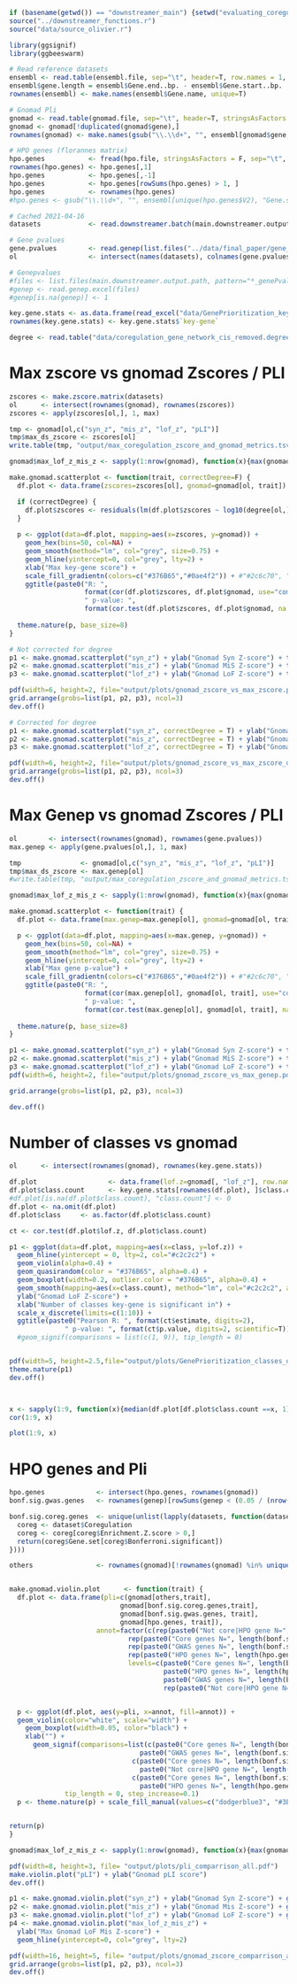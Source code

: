 ```r
if (basename(getwd()) == "downstreamer_main") {setwd("evaluating_coregulation")} else {setwd("../evaluating_coregulation")}
source("../downstreamer_functions.r")
source("data/source_olivier.r")

library(ggsignif)
library(ggbeeswarm)

# Read reference datasets
ensembl <- read.table(ensembl.file, sep="\t", header=T, row.names = 1, stringsAsFactors = F)
ensembl$gene.length = ensembl$Gene.end..bp. - ensembl$Gene.start..bp.
rownames(ensembl) <- make.names(ensembl$Gene.name, unique=T)

# Gnomad Pli
gnomad <- read.table(gnomad.file, sep="\t", header=T, stringsAsFactors = F)
gnomad <- gnomad[!duplicated(gnomad$gene),]
rownames(gnomad) <- make.names(gsub("\\.\\d+", "", ensembl[gnomad$gene, ]$Gene.stable.ID.version), unique=T)

# HPO genes (florannes matrix)
hpo.genes           <- fread(hpo.file, stringsAsFactors = F, sep="\t", data.table=F)
rownames(hpo.genes) <- hpo.genes[,1]
hpo.genes           <- hpo.genes[,-1]
hpo.genes           <- hpo.genes[rowSums(hpo.genes) > 1, ]
hpo.genes           <- rownames(hpo.genes)
#hpo.genes <- gsub("\\.\\d+", "", ensembl[unique(hpo.genes$V2), "Gene.stable.ID.version"])

# Cached 2021-04-16
datasets            <- read.downstreamer.batch(main.downstreamer.output.path, USE.CACHE = T)

# Gene pvalues
gene.pvalues        <- read.genep(list.files("../data/final_paper/gene_pvalues/", full.names=T), trim.colnames = c("_hg19_normalizedGenePvalues.txt", "_hg19.txt"))
ol                  <- intersect(names(datasets), colnames(gene.pvalues))

# Genepvalues
#files <- list.files(main.downstreamer.output.path, pattern="*_genePvalues_.*.xlsx", full.names = T)
#genep <- read.genep.excel(files)
#genep[is.na(genep)] <- 1

key.gene.stats <- as.data.frame(read_excel("data/GenePrioritization_key_gene_stats.xlsx", sheet = "only_key_genes"))
rownames(key.gene.stats) <- key.gene.stats$`key-gene`

degree <- read.table("data/coregulation_gene_network_cis_removed.degree.tsv", sep="\t", stringsAsFactors = F, row.names=1, header=T)

```

# Max zscore vs gnomad Zscores / PLI
```r
zscores <- make.zscore.matrix(datasets)
ol      <- intersect(rownames(gnomad), rownames(zscores))
zscores <- apply(zscores[ol,], 1, max)

tmp <- gnomad[ol,c("syn_z", "mis_z", "lof_z", "pLI")]
tmp$max_ds_zscore <- zscores[ol]
write.table(tmp, "output/max_coregulation_zscore_and_gnomad_metrics.tsv", sep="\t", quote=F)

gnomad$max_lof_z_mis_z <- sapply(1:nrow(gnomad), function(x){max(gnomad[x, "mis_z"], gnomad[x, "lof_z"])})

make.gnomad.scatterplot <- function(trait, correctDegree=F) {
  df.plot <- data.frame(zscores=zscores[ol], gnomad=gnomad[ol, trait])

  if (correctDegree) {
    df.plot$zscores <- residuals(lm(df.plot$zscores ~ log10(degree[ol,]$sum_chi_sqr)))
  }
  
  p <- ggplot(data=df.plot, mapping=aes(x=zscores, y=gnomad)) + 
    geom_hex(bins=50, col=NA) + 
    geom_smooth(method="lm", col="grey", size=0.75) +
    geom_hline(yintercept=0, col="grey", lty=2) +
    xlab("Max key-gene score") +
    scale_fill_gradientn(colors=c("#376B65","#0ae4f2")) + #"#2c6c70", "#0ae4f2"
    ggtitle(paste0("R: ",
                   format(cor(df.plot$zscores, df.plot$gnomad, use="complete.obs"), digits=2),
                   " p-value: ",
                   format(cor.test(df.plot$zscores, df.plot$gnomad, na.action=na.omit())$p.value, digits=2, scientific=T)))
  
  theme.nature(p, base_size=8)
}

# Not corrected for degree
p1 <- make.gnomad.scatterplot("syn_z") + ylab("Gnomad Syn Z-score") + theme(legend.position = "none")
p2 <- make.gnomad.scatterplot("mis_z") + ylab("Gnomad MiS Z-score") + theme(legend.position = "none")
p3 <- make.gnomad.scatterplot("lof_z") + ylab("Gnomad LoF Z-score") + theme(legend.position = "none")

pdf(width=6, height=2, file="output/plots/gnomad_zscore_vs_max_zscore.pdf", paper="a4")
grid.arrange(grobs=list(p1, p2, p3), ncol=3)
dev.off()

# Corrected for degree
p1 <- make.gnomad.scatterplot("syn_z", correctDegree = T) + ylab("Gnomad Syn Z-score") + theme(legend.position = "none")
p2 <- make.gnomad.scatterplot("mis_z", correctDegree = T) + ylab("Gnomad MiS Z-score") + theme(legend.position = "none")
p3 <- make.gnomad.scatterplot("lof_z", correctDegree = T) + ylab("Gnomad LoF Z-score") + theme(legend.position = "none")

pdf(width=6, height=2, file="output/plots/gnomad_zscore_vs_max_zscore_degree_corrected.pdf", paper="a4")
grid.arrange(grobs=list(p1, p2, p3), ncol=3)
dev.off()
```

# Max Genep vs gnomad Zscores / PLI
```r
ol        <- intersect(rownames(gnomad), rownames(gene.pvalues))
max.genep <- apply(gene.pvalues[ol,], 1, max)

tmp               <- gnomad[ol,c("syn_z", "mis_z", "lof_z", "pLI")]
tmp$max_ds_zscore <- max.genep[ol]
#write.table(tmp, "output/max_coregulation_zscore_and_gnomad_metrics.tsv", sep="\t", quote=F)

gnomad$max_lof_z_mis_z <- sapply(1:nrow(gnomad), function(x){max(gnomad[x, "mis_z"], gnomad[x, "lof_z"])})

make.gnomad.scatterplot <- function(trait) {
  df.plot <- data.frame(max.genep=max.genep[ol], gnomad=gnomad[ol, trait])

  p <- ggplot(data=df.plot, mapping=aes(x=max.genep, y=gnomad)) + 
    geom_hex(bins=50, col=NA) + 
    geom_smooth(method="lm", col="grey", size=0.75) +
    geom_hline(yintercept=0, col="grey", lty=2) +
    xlab("Max gene p-value") +
    scale_fill_gradientn(colors=c("#376B65","#0ae4f2")) + #"#2c6c70", "#0ae4f2"
    ggtitle(paste0("R: ",
                   format(cor(max.genep[ol], gnomad[ol, trait], use="complete.obs"), digits=2),
                   " p-value: ",
                   format(cor.test(max.genep[ol], gnomad[ol, trait], na.action=na.omit())$p.value, digits=2, scientific=T)))
  
  theme.nature(p, base_size=8)
}

p1 <- make.gnomad.scatterplot("syn_z") + ylab("Gnomad Syn Z-score") + theme(legend.position = "none")
p2 <- make.gnomad.scatterplot("mis_z") + ylab("Gnomad MiS Z-score") + theme(legend.position = "none")
p3 <- make.gnomad.scatterplot("lof_z") + ylab("Gnomad LoF Z-score") + theme(legend.position = "none")
pdf(width=6, height=2, file="output/plots/gnomad_zscore_vs_max_genep.pdf", paper="a4")

grid.arrange(grobs=list(p1, p2, p3), ncol=3)

dev.off()
```

# Number of classes vs gnomad
```r
ol      <- intersect(rownames(gnomad), rownames(key.gene.stats))

df.plot                  <- data.frame(lof.z=gnomad[, "lof_z"], row.names=rownames(gnomad))
df.plot$class.count      <- key.gene.stats[rownames(df.plot), ]$class.count
#df.plot[is.na(df.plot$class.count), "class.count"] <- 0
df.plot <- na.omit(df.plot)
df.plot$class     <- as.factor(df.plot$class.count)

ct <- cor.test(df.plot$lof.z, df.plot$class.count)

p1 <- ggplot(data=df.plot, mapping=aes(x=class, y=lof.z)) +
  geom_hline(yintercept = 0, lty=2, col="#c2c2c2") +
  geom_violin(alpha=0.4) +
  geom_quasirandom(color = "#376B65", alpha=0.4) +
  geom_boxplot(width=0.2, outlier.color = "#376B65", alpha=0.4) +
  geom_smooth(mapping=aes(x=class.count), method="lm", col="#c2c2c2", alpha=0.2, size=0.75) +
  ylab("Gnomad LoF Z-score") +
  xlab("Number of classes key-gene is significant in") +
  scale_x_discrete(limits=c(1:10)) +
  ggtitle(paste0("Pearson R: ", format(ct$estimate, digits=2),
              " p-value: ", format(ct$p.value, digits=2, scientific=T)))
  #geom_signif(comparisons = list(c(1, 9)), tip_length = 0)


pdf(width=5, height=2.5,file="output/plots/GenePrioritization_classes_of_keygenes_vs_constraint.pdf", paper="a4")
theme.nature(p1)
dev.off()



x <- sapply(1:9, function(x){median(df.plot[df.plot$class.count ==x, 1])})
cor(1:9, x)

plot(1:9, x)

```













# HPO genes and Pli
```r
hpo.genes             <- intersect(hpo.genes, rownames(gnomad))
bonf.sig.gwas.genes   <- rownames(genep)[rowSums(genep < (0.05 / (nrow(genep) * ncol(genep)))) >=1]

bonf.sig.coreg.genes  <- unique(unlist(lapply(datasets, function(dataset){
  coreg <- dataset$Coregulation
  coreg <- coreg[coreg$Enrichment.Z.score > 0,]
  return(coreg$Gene.set[coreg$Bonferroni.significant])
})))

others                <- rownames(gnomad)[!rownames(gnomad) %in% unique(c(hpo.genes, bonf.sig.coreg.genes))]


make.gnomad.violin.plot      <- function(trait) {
  df.plot <- data.frame(pli=c(gnomad[others,trait],
                            gnomad[bonf.sig.coreg.genes,trait],
                            gnomad[bonf.sig.gwas.genes, trait],
                            gnomad[hpo.genes, trait]),
                      annot=factor(c(rep(paste0("Not core|HPO gene N=", length(others)), length(others)), 
                              rep(paste0("Core genes N=", length(bonf.sig.coreg.genes)), length(bonf.sig.coreg.genes)),
                              rep(paste0("GWAS genes N=", length(bonf.sig.gwas.genes)), length(bonf.sig.gwas.genes)),
                              rep(paste0("HPO genes N=", length(hpo.genes)), length(hpo.genes))),
                              levels=c(paste0("Core genes N=", length(bonf.sig.coreg.genes)),
                                       paste0("HPO genes N=", length(hpo.genes)),
                                       paste0("GWAS genes N=", length(bonf.sig.gwas.genes)),
                                       rep(paste0("Not core|HPO gene N=", length(others))))))


  p <- ggplot(df.plot, aes(y=pli, x=annot, fill=annot)) +
  geom_violin(color="white", scale="width") +
    geom_boxplot(width=0.05, color="black") +
    xlab("") +
      geom_signif(comparisons=list(c(paste0("Core genes N=", length(bonf.sig.coreg.genes)),
                                 paste0("GWAS genes N=", length(bonf.sig.gwas.genes))),
                               c(paste0("Core genes N=", length(bonf.sig.coreg.genes)),
                                 paste0("Not core|HPO gene N=", length(others))),
                               c(paste0("Core genes N=", length(bonf.sig.coreg.genes)),
                                 paste0("HPO genes N=", length(hpo.genes)))),
              tip_length = 0, step_increase=0.1)
  p <- theme.nature(p) + scale_fill_manual(values=c("dodgerblue3", "#3BB273", "goldenrod2", "#8576B6")) + theme(legend.position = "none")


return(p)
}

gnomad$max_lof_z_mis_z <- sapply(1:nrow(gnomad), function(x){max(gnomad[x, "mis_z"], gnomad[x, "lof_z"])})

pdf(width=8, height=3, file= "output/plots/pli_comparrison_all.pdf")
make.violin.plot("pLI") + ylab("Gnomad pLI score")
dev.off()

p1 <- make.gnomad.violin.plot("syn_z") + ylab("Gnomad Syn Z-score") + geom_hline(yintercept=0, col="grey", lty=2) 
p2 <- make.gnomad.violin.plot("mis_z") + ylab("Gnomad Mis Z-score") + geom_hline(yintercept=0, col="grey", lty=2) 
p3 <- make.gnomad.violin.plot("lof_z") + ylab("Gnomad LoF Z-score") + geom_hline(yintercept=0, col="grey", lty=2)
p4 <- make.gnomad.violin.plot("max_lof_z_mis_z") +
  ylab("Max Gnomad LoF Mis Z-score") +
  geom_hline(yintercept=0, col="grey", lty=2)

pdf(width=16, height=5, file= "output/plots/gnomad_zscore_comparrison_all.pdf")
grid.arrange(grobs=list(p1, p2, p3), ncol=3)
dev.off()
```

